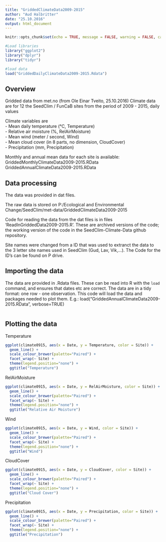 ```yaml
---
title: "GriddedClimateData2009-2015"
author: "Aud Halbritter"
date: "25.10.2016"
output: html_document
---
```


```r
knitr::opts_chunk$set(echo = TRUE, message = FALSE, warning = FALSE, cache = TRUE)
```

```r
#Load libraries
library("ggplot2")
library("dplyr")
library("tidyr")

#load data
load("GriddedDailyClimateData2009-2015.Rdata")
```

##  Overview

Gridded data from met.no (from Ole Einar Tveito, 25.10.2016)
Climate data are for 12 the SeedClim / FunCaB sites from the period of 2009 - 2015, daily values

Climate variables are  
 - Mean daily temperature (°C, Temperature)  
 - Relative air moisture (%, RelAirMoisture)  
 - Mean wind (meter / second, Wind)  
 - Mean cloud cover (in 8 parts, no dimension, CloudCover)  
 - Precipitation (mm, Precipitation)

Monthly and annual mean data for each site is available:
GriddedMonthlyClimateData2009-2015.RData
GriddedAnnualClimateData2009-2015.RData


## Data processing

The data was provided in dat files.

The raw data is stored on P:/Ecological and Environmental Change/SeedClim/met-data/GriddedClimateData2009-2015

Code for reading the data from the dat files is in files 'ReadInGriddedData2009-2015.R'. These are archived versions of the code; the working version of the code in the SeedClim-Climate-Data github repository.

Site names were changed from a ID that was used to extranct the data to the 3 letter site names used in SeedClim (Gud, Lav, Vik,...). The Code for the ID's can be found on P drive.


## Importing the data

The data are provided in .Rdata files. These can be read into R with the `load` command, and ensures that dates etc are correct. The data are in a tidy format: one row - one observation. This code will load the data and packages needed to plot them.
E.g.: load("GriddedAnnualClimateData2009-2015.RData", verbose=TRUE)

```r
```


## Plotting the data

Temperature

```r
ggplot(climate0915, aes(x = Date, y = Temperature, color = Site)) +
  geom_line() +
  scale_colour_brewer(palette="Paired") +
  facet_wrap(~ Site) + 
  theme(legend.position="none") +
  ggtitle("Temperature")
```



RelAirMoisture

```r
ggplot(climate0915, aes(x = Date, y = RelAirMoisture, color = Site)) +
  geom_line() +
  scale_colour_brewer(palette="Paired") +
  facet_wrap(~ Site) + 
  theme(legend.position="none") +
  ggtitle("Relative Air Moisture")
```


Wind
```r
ggplot(climate0915, aes(x = Date, y = Wind, color = Site)) +
  geom_line() +
  scale_colour_brewer(palette="Paired") +
  facet_wrap(~ Site) + 
  theme(legend.position="none") +
  ggtitle("Wind")

```


CloudCover
```r
ggplot(climate0915, aes(x = Date, y = CloudCover, color = Site)) +
  geom_line() +
  scale_colour_brewer(palette="Paired") +
  facet_wrap(~ Site) + 
  theme(legend.position="none") +
  ggtitle("Cloud Cover")
```


Precipitation
```r
ggplot(climate0915, aes(x = Date, y = Precipitation, color = Site)) +
  geom_line() +
  scale_colour_brewer(palette="Paired") +
  facet_wrap(~ Site) + 
  theme(legend.position="none") +
  ggtitle("Precipitation")

```



